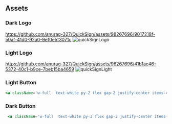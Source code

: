 ## Assets

### Dark Logo
https://github.com/anurag-327/QuickSign/assets/98267696/9017218f-50af-41d0-92a0-9e10e5f3071c
![quickSignLogo](https://github.com/anurag-327/QuickSign/assets/98267696/9017218f-50af-41d0-92a0-9e10e5f3071c)
### Light Logo
https://github.com/anurag-327/QuickSign/assets/98267696/41b1ac46-5372-40c1-b9ce-7beb15ba4659
![quickSignLight](https://github.com/anurag-327/QuickSign/assets/98267696/41b1ac46-5372-40c1-b9ce-7beb15ba4659)


### Light Button
```jsx
<a className='w-full  text-white py-2 flex gap-2 justify-center items-center bg-green-600 px-6 rounded-md' href={`${QUICKSIGN_URL}/auth?state=${QUICKSIGN_KEY}&redirect_url=${url}`} target=""><img src="https://github.com/anurag-327/QuickSign/assets/98267696/41b1ac46-5372-40c1-b9ce-7beb15ba4659" alt="logo"/>Sign In with QuickSign</a>
```

### Dark Button
```jsx
 <a className='w-full  text-white py-2 flex gap-2 justify-center items-center bg-black  px-6 rounded-md' href={`${QUICKSIGN_URL}/auth?state=${QUICKSIGN_KEY}&redirect_url=${url}`} target=""><img src="https://github.com/anurag-327/QuickSign/assets/98267696/41b1ac46-5372-40c1-b9ce-7beb15ba4659" alt="logo"/>Sign In with QuickSign</a>
```